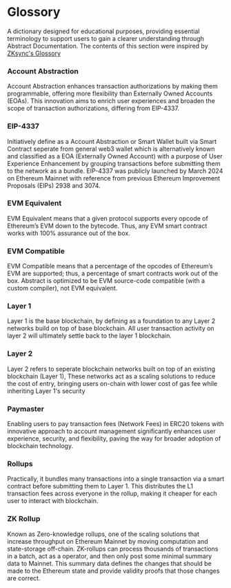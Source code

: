 # Glossory

A dictionary designed for educational purposes, providing essential terminology to support users to gain a clearer understanding through Abstract Documentation. The contents of this section were inspired by [ZKsync's Glossory](https://docs.zksync.io/build/resources/glossary) 

### Account Abstraction

Account Abstraction enhances transaction authorizations by making them programmable, offering more flexibility than Externally Owned Accounts (EOAs). This innovation aims to enrich user experiences and broaden the scope of transaction authorizations, differing from EIP-4337.

### EIP-4337

Initiatively define as a Account Abstraction or Smart Wallet built via Smart Contract seperate from general web3 wallet which is alternatively known and classified as a EOA (Externally Owned Account) with a purpose of User Experience Enhancement by grouping transactions before submitting them to the network as a bundle. EIP-4337 was publicly launched by March 2024 on Ethereum Mainnet with reference from previous Ethereum Improvement Proposals (EIPs) 2938 and 3074.

### EVM Equivalent

EVM Equivalent means that a given protocol supports every opcode of Ethereum’s EVM down to the bytecode. Thus, any EVM smart contract works with 100% assurance out of the box.

### EVM Compatible

EVM Compatible means that a percentage of the opcodes of Ethereum’s EVM are supported; thus, a percentage of smart contracts work out of the box. Abstract is optimized to be EVM source-code compatible (with a custom compiler), not EVM equivalent.

### Layer 1

Layer 1 is the base blockchain, by defining as a foundation to any Layer 2 networks build on top of base blockchain. All user transaction activity on layer 2 will ultimately settle back to the layer 1 blockchain.

### Layer 2

Layer 2 refers to seperate blockchain networks built on top of an existing blockchain (Layer 1), These networks act as a scaling solutions to reduce the cost of entry, bringing users on-chain with lower cost of gas fee while inheriting Layer 1's security 

### Paymaster

Enabling users to pay transaction fees (Network Fees) in ERC20 tokens with innovative approach to account management significantly enhances user experience, security, and flexibility, paving the way for broader adoption of blockchain technology. 

### Rollups

Practically, it bundles many transactions into a single transaction via a smart contract before submitting them to Layer 1. This distributes the L1 transaction fees across everyone in the rollup, making it cheaper for each user to interact with blockchain.

### ZK Rollup

Known as Zero-knowledge rollups, one of the scaling solutions that increase throughput on Ethereum Mainnet by moving computation and state-storage off-chain. ZK-rollups can process thousands of transactions in a batch, act as a operator, and then only post some minimal summary data to Mainnet. This summary data defines the changes that should be made to the Ethereum state and provide validity proofs that those changes are correct.
